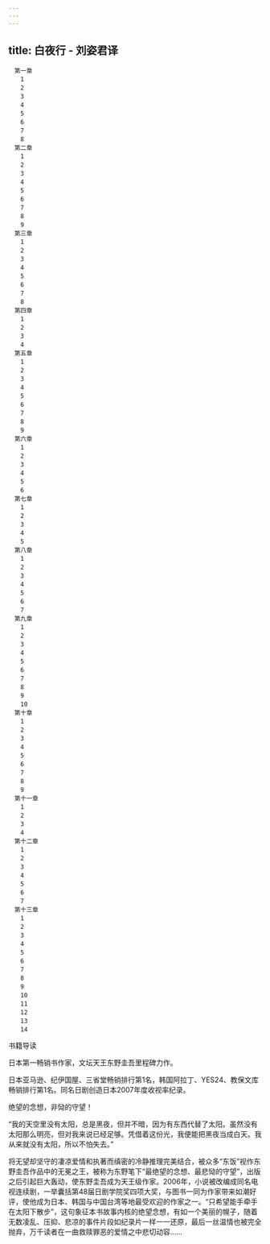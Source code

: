 ```yaml
---
---
---
```

title: 白夜行 - 刘姿君译
---


```
　第一章
　　1
　　2
　　3
　　4
　　5
　　6
　　7
　　8
　第二章
　　1
　　2
　　3
　　4
　　5
　　6
　　7
　　8
　　9
　第三章
　　1
　　2
　　3
　　4
　　5
　　6
　　7
　　8
　第四章
　　1
　　2
　　3
　　4
　第五章
　　1
　　2
　　3
　　4
　　5
　　6
　　7
　　8
　　9
　第六章
　　1
　　2
　　3
　　4
　　5
　　6
　第七章
　　1
　　2
　　3
　　4
　　5
　第八章
　　1
　　2
　　3
　　4
　　5
　　6
　　7
　第九章
　　1
　　2
　　3
　　4
　　5
　　6
　　7
　　8
　　9
　　10
　第十章
　　1
　　2
　　3
　　4
　　5
　　6
　　7
　　8
　　9
　第十一章
　　1
　　2
　　3
　　4
　第十二章
　　1
　　2
　　3
　　4
　　5
　　6
　　7
　第十三章
　　1
　　2
　　3
　　4
　　5
　　6
　　7
　　8
　　9
　　10
　　11
　　12
　　13
　　14
```








书籍导读

日本第一畅销书作家，文坛天王东野圭吾里程碑力作。

日本亚马逊、纪伊国屋、三省堂畅销排行第1名，韩国阿拉丁、YES24、教保文库畅销排行第1名。同名日剧创造日本2007年度收视率纪录。

绝望的念想，非恸的守望！

“我的天空里没有太阳，总是黑夜，但并不暗，因为有东西代替了太阳。虽然没有太阳那么明亮，但对我来说已经足够。凭借着这份光，我便能把黑夜当成白天。我从来就没有太阳，所以不怕失去。”

将无望却坚守的凄凉爱情和执著而缜密的冷静推理完美结合，被众多“东饭”视作东野圭吾作品中的无冕之王，被称为东野笔下“最绝望的念想、最悲恸的守望”，出版之后引起巨大轰动，使东野圭吾成为天王级作家。2006年，小说被改编成同名电视连续剧，一举囊括第48届日剧学院奖四项大奖，与图书一同为作家带来如潮好评，使他成为日本、韩国与中国台湾等地最受欢迎的作家之一。“只希望能手牵手在太阳下散步”，这句象征本书故事内核的绝望念想，有如一个美丽的幌子，随着无数凌乱、压抑、悲凉的事件片段如纪录片一样一一还原，最后一丝温情也被完全抛弃，万千读者在一曲救赎罪恶的爱情之中悲切动容……